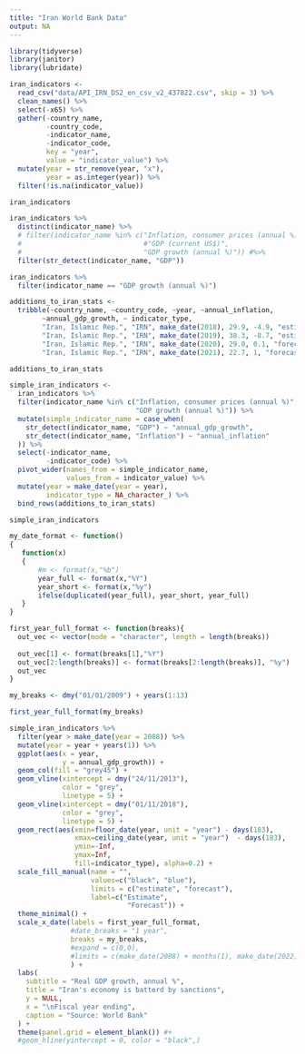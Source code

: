 ```yaml
---
title: "Iran World Bank Data"
output: NA
---
```




```r
library(tidyverse)
library(janitor)
library(lubridate)
```


```r
iran_indicators <- 
  read_csv("data/API_IRN_DS2_en_csv_v2_437822.csv", skip = 3) %>% 
  clean_names() %>% 
  select(-x65) %>% 
  gather(-country_name,
         -country_code,
         -indicator_name,
         -indicator_code,
         key = "year",
         value = "indicator_value") %>% 
  mutate(year = str_remove(year, "x"),
         year = as.integer(year)) %>% 
  filter(!is.na(indicator_value))

iran_indicators
```

```r
iran_indicators %>% 
  distinct(indicator_name) %>% 
  # filter(indicator_name %in% c("Inflation, consumer prices (annual %)",
  #                              #"GDP (current US$)",
  #                              "GDP growth (annual %)")) #%>%
  filter(str_detect(indicator_name, "GDP"))
```

```r
iran_indicators %>% 
  filter(indicator_name == "GDP growth (annual %)")
```

```r
additions_to_iran_stats <-
  tribble(~country_name, ~country_code, ~year, ~annual_inflation,
        ~annual_gdp_growth, ~ indicator_type,
        "Iran, Islamic Rep.", "IRN", make_date(2018), 29.9, -4.9, "estimate",
        "Iran, Islamic Rep.", "IRN", make_date(2019), 38.3, -8.7, "estimate",
        "Iran, Islamic Rep.", "IRN", make_date(2020), 29.0, 0.1, "forecast",
        "Iran, Islamic Rep.", "IRN", make_date(2021), 22.7, 1, "forecast")

additions_to_iran_stats
```


```r
simple_iran_indicators <- 
  iran_indicators %>% 
  filter(indicator_name %in% c("Inflation, consumer prices (annual %)",
                               "GDP growth (annual %)")) %>% 
  mutate(simple_indicator_name = case_when(
    str_detect(indicator_name, "GDP") ~ "annual_gdp_growth",
    str_detect(indicator_name, "Inflation") ~ "annual_inflation"
  )) %>% 
  select(-indicator_name,
         -indicator_code) %>% 
  pivot_wider(names_from = simple_indicator_name,
              values_from = indicator_value) %>% 
  mutate(year = make_date(year = year),
         indicator_type = NA_character_) %>% 
  bind_rows(additions_to_iran_stats)

simple_iran_indicators
```


```r
my_date_format <- function()
{
   function(x)
   {
       #m <- format(x,"%b")
       year_full <- format(x,"%Y")
       year_short <- format(x,"%y")
       ifelse(duplicated(year_full), year_short, year_full)
   }
}
```

```r
first_year_full_format <- function(breaks){
  out_vec <- vector(mode = "character", length = length(breaks))
  
  out_vec[1] <- format(breaks[1],"%Y")
  out_vec[2:length(breaks)] <- format(breaks[2:length(breaks)], "%y")
  out_vec
}
```

```r
my_breaks <- dmy("01/01/2009") + years(1:13)

first_year_full_format(my_breaks)
```


```r
simple_iran_indicators %>% 
  filter(year > make_date(year = 2008)) %>% 
  mutate(year = year + years(1)) %>% 
  ggplot(aes(x = year, 
             y = annual_gdp_growth)) +
  geom_col(fill = "grey45") +
  geom_vline(xintercept = dmy("24/11/2013"), 
             color = "grey",
             linetype = 5) +
  geom_vline(xintercept = dmy("01/11/2018"), 
             color = "grey",
             linetype = 5) +
  geom_rect(aes(xmin=floor_date(year, unit = "year") - days(183),
                xmax=ceiling_date(year, unit = "year")  - days(183),
                ymin=-Inf,
                ymax=Inf,
                fill=indicator_type), alpha=0.2) +
  scale_fill_manual(name = "", 
                    values=c("black", "blue"),
                    limits = c("estimate", "forecast"),
                    label=c("Estimate",
                             "Forecast")) +
  theme_minimal() +
  scale_x_date(labels = first_year_full_format,
               #date_breaks = "1 year",
               breaks = my_breaks,
               #expand = c(0,0),
               #limits = c(make_date(2008) + months(1), make_date(2022))
               ) +
  labs(
    subtitle = "Real GDP growth, annual %",
    title = "Iran's economy is batterd by sanctions",
    y = NULL,
    x = "\nFiscal year ending",
    caption = "Source: World Bank"
  ) +
  theme(panel.grid = element_blank()) #+
  #geom_hline(yintercept = 0, color = "black",)
```

